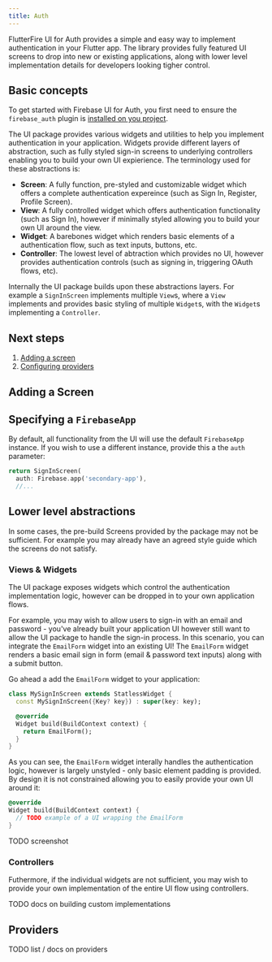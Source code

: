 ```yaml
---
title: Auth
---
```


FlutterFire UI for Auth provides a simple and easy way to implement authentication in your Flutter app.
The library provides fully featured UI screens to drop into new or existing applications, along with
lower level implementation details for developers looking tigher control.

## Basic concepts

To get started with Firebase UI for Auth, you first need to ensure the `firebase_auth` plugin is
[installed on you project](https://firebase.flutter.dev/docs/auth/overview#installation).

The UI package provides various widgets and utilities to help you implement authentication in your
application. Widgets provide different layers of abstraction, such as fully styled sign-in screens
to underlying controllers enabling you to build your own UI expierience. The terminology used for these
abstractions is:

- **Screen**: A fully function, pre-styled and customizable widget which offers a complete authentication expereince (such as Sign In, Register, Profile Screen).
- **View**: A fully controlled widget which offers authentication functionality (such as Sign In), however if minimally styled allowing you to build your own UI around the view.
- **Widget**: A barebones widget which renders basic elements of a authentication flow, such as text inputs, buttons, etc.
- **Controller**: The lowest level of abtraction which provides no UI, however provides authentication controls (such as signing in, triggering OAuth flows, etc).

Internally the UI package builds upon these abstractions layers. For example a `SignInScreen` implements multiple `View`s, where a `View` implements and provides basic styling of multiple `Widget`s,
with the `Widget`s implementing a `Controller`.

## Next steps

1. [Adding a screen](screens.mdx)
1. [Configuring providers](providers.mdx)

## Adding a Screen



## Specifying a `FirebaseApp`

By default, all functionality from the UI will use the default `FirebaseApp` instance. If you wish to use a
different instance, provide this a the `auth` parameter:

```dart
return SignInScreen(
  auth: Firebase.app('secondary-app'),
  //...
```

## Lower level abstractions

In some cases, the pre-build Screens provided by the package may not be sufficient. For example you may already
have an agreed style guide which the screens do not satisfy.

### Views & Widgets

The UI package exposes widgets which control the authentication implementation logic, however can be dropped in to
your own application flows.

For example, you may wish to allow users to sign-in with an email and password - you've already built your application
UI however still want to allow the UI package to handle the sign-in process. In this scenario, you can integrate the 
`EmailForm` widget into an existing UI! The `EmailForm` widget renders a basic email sign in form (email & password 
text inputs) along with a submit button.

Go ahead a add the `EmailForm` widget to your application:

```dart
class MySignInScreen extends StatlessWidget {
  const MySignInScreen({Key? key}) : super(key: key);

  @override
  Widget build(BuildContext context) {
    return EmailForm();
  }
}
```

As you can see, the `EmailForm` widget interally handles the authentication logic, however is largely unstyled - only 
basic element padding is provided. By design it is not constrained allowing you to easily provide your own UI 
around it:

```dart
@override
Widget build(BuildContext context) {
  // TODO example of a UI wrapping the EmailForm
}
```

TODO screenshot

### Controllers

Futhermore, if the individual widgets are not sufficient, you may wish to provide your own implementation of the
entire UI flow using controllers.

TODO docs on building custom implementations

## Providers

TODO list / docs on providers